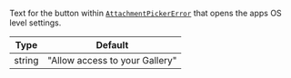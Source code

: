 Text for the button within [`AttachmentPickerError`](../../../../core-components/overlay-provider.mdx#attachmentpickererror) that opens the apps OS level settings.

| Type   | Default                        |
| ------ | ------------------------------ |
| string | "Allow access to your Gallery" |
